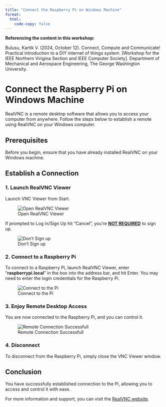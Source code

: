 ```yaml
---
title: "Connect the Raspberry Pi on Windows Machine"
format: 
  html:
    code-copy: false
---
```


<html>
<head>
    <style>
        body {
            -webkit-user-select: none; /* Safari */
            -moz-user-select: none; /* Firefox */
            -ms-user-select: none; /* IE10+/Edge */
            user-select: none; /* Standard */
        }
    </style>
</head>
<body>

:::{.callout-note}
**Referencing the content in this workshop:**

Bulusu, Kartik V. (2024, October 12). Connect, Compute and Communicate! Practical introduction to a DIY internet of things system. [Workshop for the IEEE Northern Virigina Section and IEEE Computer Society]. Department of Mechanical and Aerospace Engineering, The George Washington University.
:::

# Connect the Raspberry Pi on Windows Machine

RealVNC is a remote desktop software that allows you to access your computer from anywhere. Follow the steps below to establish a remote using RealVNC on your Windows computer.

## Prerequisites

Before you begin, ensure that you have already installed RealVNC on your Windows machine.

## Establish a Connection

### 1. Launch RealVNC Viewer

Launch VNC Viewer from Start. 

![Open RealVNC Viewer](images/screenshots/real_vnc_winOS_2024/step_8.png)

If prompted to Log in/Sign Up hit "Cancel", you're **<u>NOT REQUIRED</u>** to sign up.

![Don't Sign up](images/screenshots/real_vnc_winOS_2024/step_10.png)

### 2. Connect to a Raspberry Pi

To connect to a Raspberry Pi, launch RealVNC Viewer, enter "**raspberrypi.local**" in the box into the address bar, and hit Enter. You may need to enter the login credentials for the Raspberry Pi.

<!-- ![IP Address on the Box](images/screenshots/realvnc-mac/screenshot-12.png) -->

![Connect to the Pi](images/screenshots/real_vnc_winOS_2024/step_11.png)

<!-- ![Enter Credentials](images/screenshots/realvnc-mac/screenshot-9.png) -->

### 3. Enjoy Remote Desktop Access

You are now connected to the Raspberry Pi, and you can control it.

![Remote Connection Successfull](images/screenshots/realvnc-mac/screenshot-10.png)

### 4. Disconnect

To disconnect from the Raspberry Pi, simply close the VNC Viewer window.

## Conclusion

You have successfully established connection to the Pi, allowing you to access and control it with ease.

For more information and support, you can visit the [RealVNC website](https://www.realvnc.com/).

<!-- <br><br>
<footer>
  <p><small><small><small><small>This is a Quarto website. To learn more about Quarto websites visit <https://quarto.org/docs/websites>.<br>
  Author: Kartik Bulusu<br>
  Contact: <a href="mailto:bulusu@gwu.edu">bulusu</a><br>
  &copy; 2023 All rights reserved</small></small></small></small></p>
</footer> -->
